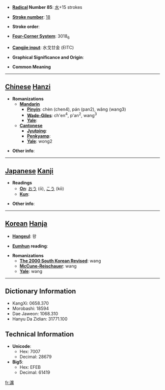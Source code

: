 * '''[[Wiktionary:Chinese radical index| Radical]] Number 85''': [[Wiktionary:Chinese radical index 水|水]]+15 strokes

* '''[[Wiktionary:Chinese total strokes index|Stroke number]]''': [[Wiktionary:Chinese total strokes index 18|18]]

* '''Stroke order''': 

* '''[[Wiktionary:Chinese four corner index|Four-Corner System]]''': 3018<sub>6</sub>

* '''[[Wiktionary:Chinese Cangjie index|Cangjie input]]''': 水戈廿金 (EITC)

* '''Graphical Significance and Origin''': 

* '''Common Meaning'''

----

== [[Chinese]] [[Hanzi]] ==

* '''Romanizations'''
** '''[[Mandarin]]'''
*** '''[[Pinyin]]''': chèn (chen4), pán (pan2), wǎng (wang3)
*** '''[[Wade-Giles]]''': ch'en<sup>4</sup>, p'an<sup>2</sup>, wang<sup>3</sup>
*** '''[[Yale]]''': 
** '''[[Cantonese]]'''
*** '''[[Jyutping]]''':
*** '''[[Penkyamp]]''': 
*** '''[[Yale]]''': wong2

* '''Other info''': 

----

== [[Japanese]] [[Kanji]] ==

* '''Readings'''
** '''[[On]]''': [[おう]] (ō), [[こう]] (kō)
** '''[[Kun]]''': 

* '''Other info''':  

----

== [[Korean]] [[Hanja]] ==

* '''[[Hangeul]]''': 왕

* '''[[Eumhun]] reading''': 

* '''Romanizations'''
** '''[[The 2000 South Korean Revised Romanization|The 2000 South Korean Revised]]''': wang
** '''[[McCune-Reischauer]]''': wang
** '''[[Yale]]''': wang

----

== Dictionary Information ==

* KangXi: 0658.370
* Morobashi: 18594
* Dae Jaweon: 1068.310
* Hanyu Da Zidian: 31771.100

== Technical Information ==

* '''Unicode''':
** Hex: 7007
** Decimal: 28679
* '''Big5''':
** Hex: EFEB
** Decimal: 61419

[[fr:瀇]]